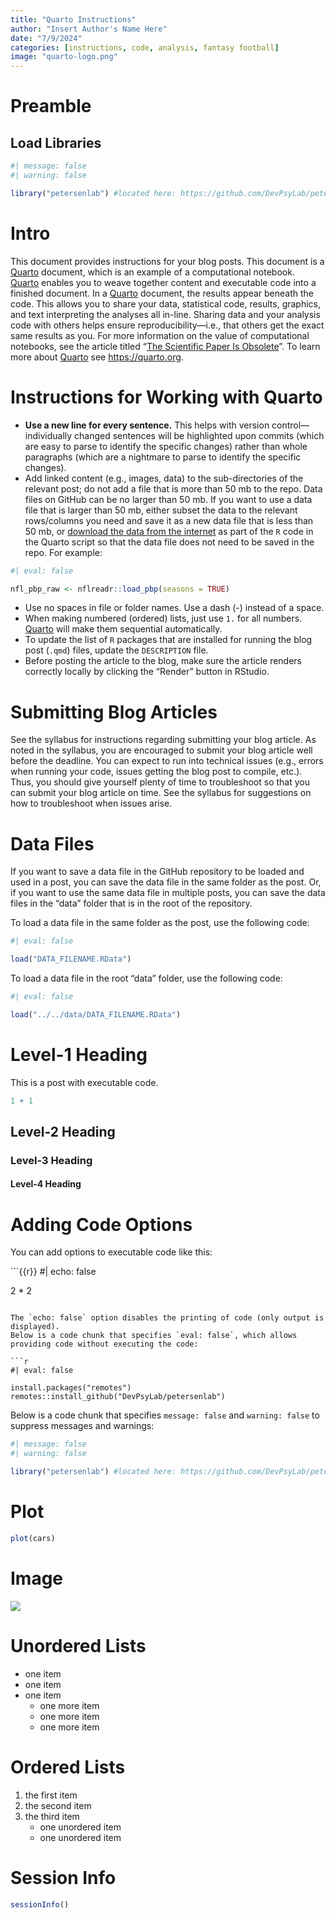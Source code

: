 ```yaml
---
title: "Quarto Instructions"
author: "Insert Author's Name Here"
date: "7/9/2024"
categories: [instructions, code, analysis, fantasy football]
image: "quarto-logo.png"
---
```


# Preamble {#sec-preamble}

## Load Libraries {#sec-loadLibraries}

```r
#| message: false
#| warning: false

library("petersenlab") #located here: https://github.com/DevPsyLab/petersenlab
```

# Intro {#sec-intro}

This document provides instructions for your blog posts.
This document is a [Quarto](https://quarto.org) document, which is an example of a computational notebook.
[Quarto](https://quarto.org) enables you to weave together content and executable code into a finished document.
In a [Quarto](https://quarto.org) document, the results appear beneath the code.
This allows you to share your data, statistical code, results, graphics, and text interpreting the analyses all in-line.
Sharing data and your analysis code with others helps ensure reproducibility—i.e., that others get the exact same results as you.
For more information on the value of computational notebooks, see the article titled "[The Scientific Paper Is Obsolete](https://www.theatlantic.com/science/archive/2018/04/the-scientific-paper-is-obsolete/556676/)".
To learn more about [Quarto](https://quarto.org) see <https://quarto.org>.

# Instructions for Working with Quarto {#sec-quartoInstructions}

- **Use a new line for every sentence.** 
This helps with version control—individually changed sentences will be highlighted upon commits (which are easy to parse to identify the specific changes) rather than whole paragraphs (which are a nightmare to parse to identify the specific changes).
- Add linked content (e.g., images, data) to the sub-directories of the relevant post; do not add a file that is more than 50 mb to the repo.
Data files on GitHub can be no larger than 50 mb.
If you want to use a data file that is larger than 50 mb, either subset the data to the relevant rows/columns you need and save it as a new data file that is less than 50 mb, or [download the data from the internet](https://isaactpetersen.github.io/Fantasy-Football-Analytics-Textbook/download-football-data.html) as part of the `R` code in the Quarto script so that the data file does not need to be saved in the repo.
For example:
```r
#| eval: false

nfl_pbp_raw <- nflreadr::load_pbp(seasons = TRUE)
```
- Use no spaces in file or folder names.
Use a dash (-) instead of a space.
- When making numbered (ordered) lists, just use `1. ` for all numbers.
[Quarto](https://quarto.org) will make them sequential automatically.
- To update the list of `R` packages that are installed for running the blog post (`.qmd`) files, update the `DESCRIPTION` file.
- Before posting the article to the blog, make sure the article renders correctly locally by clicking the "Render" button in RStudio.

# Submitting Blog Articles {#sec-submitBlogArticles}

See the syllabus for instructions regarding submitting your blog article.
As noted in the syllabus, you are encouraged to submit your blog article well before the deadline.
You can expect to run into technical issues (e.g., errors when running your code, issues getting the blog post to compile, etc.).
Thus, you should give yourself plenty of time to troubleshoot so that you can submit your blog article on time.
See the syllabus for suggestions on how to troubleshoot when issues arise.

# Data Files {#sec-dataFiles}

If you want to save a data file in the GitHub repository to be loaded and used in a post, you can save the data file in the same folder as the post.
Or, if you want to use the same data file in multiple posts, you can save the data files in the "data" folder that is in the root of the repository.

To load a data file in the same folder as the post, use the following code:

```r
#| eval: false

load("DATA_FILENAME.RData")
```

To load a data file in the root "data" folder, use the following code:

```r
#| eval: false

load("../../data/DATA_FILENAME.RData")
```

# Level-1 Heading {#sec-level1Heading}

This is a post with executable code.

```r
1 + 1
```

## Level-2 Heading {#sec-level2Heading}

### Level-3 Heading {#sec-level3Heading}

#### Level-4 Heading {#sec-level4Heading}

# Adding Code Options {#sec-addCodeOptions}

You can add options to executable code like this:

```{{r}}
#| echo: false

2 * 2
```

The `echo: false` option disables the printing of code (only output is displayed).
Below is a code chunk that specifies `eval: false`, which allows providing code without executing the code:

```r
#| eval: false

install.packages("remotes")
remotes::install_github("DevPsyLab/petersenlab")
```

Below is a code chunk that specifies `message: false` and `warning: false` to suppress messages and warnings:

```r
#| message: false
#| warning: false

library("petersenlab") #located here: https://github.com/DevPsyLab/petersenlab
```

# Plot {#sec-plot}

```r
plot(cars)
```

# Image {#sec-image}

![](quarto-logo.png)

# Unordered Lists {#sec-unorderedLists}

- one item
- one item
- one item
    - one more item
    - one more item
    - one more item

# Ordered Lists {#sec-orderedLists}

1. the first item
2. the second item
3. the third item
    - one unordered item
    - one unordered item

# Session Info {#sec-sessionInfo}

```r
sessionInfo()
```